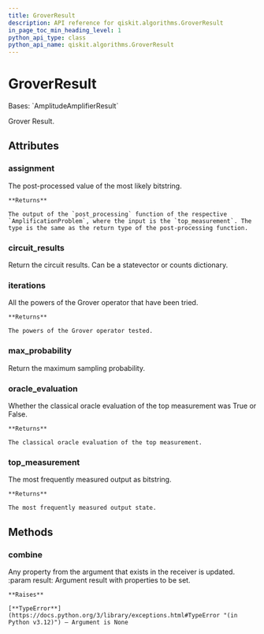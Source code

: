 ```yaml
---
title: GroverResult
description: API reference for qiskit.algorithms.GroverResult
in_page_toc_min_heading_level: 1
python_api_type: class
python_api_name: qiskit.algorithms.GroverResult
---
```


# GroverResult

<Class id="qiskit.algorithms.GroverResult" github="https://github.com/qiskit/qiskit/tree/stable/0.46/qiskit/algorithms/amplitude_amplifiers/grover.py" signature="qiskit.algorithms.GroverResult">
  Bases: `AmplitudeAmplifierResult`

  Grover Result.

  ## Attributes

  ### assignment

  <Attribute id="qiskit.algorithms.GroverResult.assignment" name="assignment">
    The post-processed value of the most likely bitstring.

    **Returns**

    The output of the `post_processing` function of the respective `AmplificationProblem`, where the input is the `top_measurement`. The type is the same as the return type of the post-processing function.
  </Attribute>

  ### circuit\_results

  <Attribute id="qiskit.algorithms.GroverResult.circuit_results" name="circuit_results">
    Return the circuit results. Can be a statevector or counts dictionary.
  </Attribute>

  ### iterations

  <Attribute id="qiskit.algorithms.GroverResult.iterations" name="iterations">
    All the powers of the Grover operator that have been tried.

    **Returns**

    The powers of the Grover operator tested.
  </Attribute>

  ### max\_probability

  <Attribute id="qiskit.algorithms.GroverResult.max_probability" name="max_probability">
    Return the maximum sampling probability.
  </Attribute>

  ### oracle\_evaluation

  <Attribute id="qiskit.algorithms.GroverResult.oracle_evaluation" name="oracle_evaluation">
    Whether the classical oracle evaluation of the top measurement was True or False.

    **Returns**

    The classical oracle evaluation of the top measurement.
  </Attribute>

  ### top\_measurement

  <Attribute id="qiskit.algorithms.GroverResult.top_measurement" name="top_measurement">
    The most frequently measured output as bitstring.

    **Returns**

    The most frequently measured output state.
  </Attribute>

  ## Methods

  ### combine

  <Function id="qiskit.algorithms.GroverResult.combine" name="combine" signature="combine(result)">
    Any property from the argument that exists in the receiver is updated. :param result: Argument result with properties to be set.

    **Raises**

    [**TypeError**](https://docs.python.org/3/library/exceptions.html#TypeError "(in Python v3.12)") – Argument is None
  </Function>
</Class>


